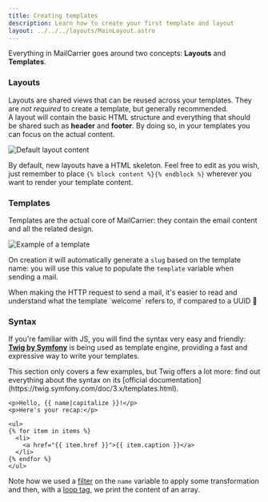 ```yaml
---
title: Creating templates
description: Learn how to create your first template and layout
layout: ../../../layouts/MainLayout.astro
---
```


Everything in MailCarrier goes around two concepts: **Layouts** and **Templates**.

### Layouts

Layouts are shared views that can be reused across your templates. They are *not required* to create a template, but generally recommended.  
A layout will contain the basic HTML structure and everything that should be shared such as **header** and **footer**. By doing so, in your templates you can focus on the actual content.  

<Image src="/images/default-layout-content.png" alt="Default layout content" />

By default, new layouts have a HTML skeleton. Feel free to edit as you wish, just remember to place `{% block content %}{% endblock %}` wherever you want to render your template content.

### Templates

Templates are the actual core of MailCarrier: they contain the email content and all the related design.

<Image src="/images/template-example.png" alt="Example of a template" />

On creation it will automatically generate a `slug` based on the template name: you will use this value to populate the `template` variable when sending a mail.

<Aside type="tip" title="Why slug and not ID?">
When making the HTTP request to send a mail, it's easier to read and understand what the template `welcome` refers to, if compared to a UUID 🔖
</Aside>

### Syntax

If you're familiar with JS, you will find the syntax very easy and friendly: [**Twig by Symfony**](https://twig.symfony.com/doc/3.x/templates.html) is being used as template engine, providing a fast and expressive way to write your templates.  

<Aside type="note" title="Learn more">
This section only covers a few examples, but Twig offers a lot more: find out everything about the syntax on its [official documentation](https://twig.symfony.com/doc/3.x/templates.html).
</Aside>

```twig
<p>Hello, {{ name|capitalize }}!</p>
<p>Here's your recap:</p>

<ul>
{% for item in items %}
  <li>
    <a href="{{ item.href }}">{{ item.caption }}</a>
  </li>
{% endfor %}
</ul>
```

Note how we used a [filter](https://twig.symfony.com/doc/3.x/filters/index.html) on the `name` variable to apply some transformation and then, with a [loop tag](https://twig.symfony.com/doc/3.x/tags/for.html), we print the content of an array.
